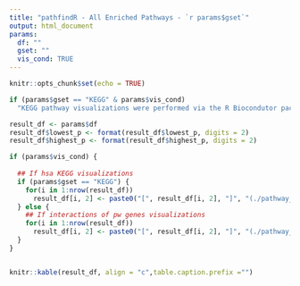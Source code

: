 ```yaml
---
title: "pathfindR - All Enriched Pathways - `r params$gset`"
output: html_document
params:
  df: ""
  gset: ""
  vis_cond: TRUE
---
```


```r
knitr::opts_chunk$set(echo = TRUE)
```

```r
if (params$gset == "KEGG" & params$vis_cond)
  "KEGG pathway visualizations were performed via the R Biocondutor package __pathview__ [^1]."
```


```r
result_df <- params$df
result_df$lowest_p <- format(result_df$lowest_p, digits = 2)
result_df$highest_p <- format(result_df$highest_p, digits = 2)

if (params$vis_cond) {
  
  ## If hsa KEGG visualizations
  if (params$gset == "KEGG") {
    for(i in 1:nrow(result_df))
      result_df[i, 2] <- paste0("[", result_df[i, 2], "]", "(./pathway_visualizations/", result_df[i, 1],".", result_df[i, 2],".png)")
  } else {
    ## If interactions of pw genes visualizations
    for(i in 1:nrow(result_df))
      result_df[i, 2] <- paste0("[", result_df[i, 2], "]", "(./pathway_visualizations/", result_df[i, 2],".png)")
  }
}


knitr::kable(result_df, align = "c",table.caption.prefix ="")
```

[^1]: Luo W, Brouwer C. Pathview: an R/Biocondutor package for pathway-based data integration and visualization. Bioinformatics, 2013, 29(14):1830-1831, doi: 10.1093/bioinformatics/btt285
